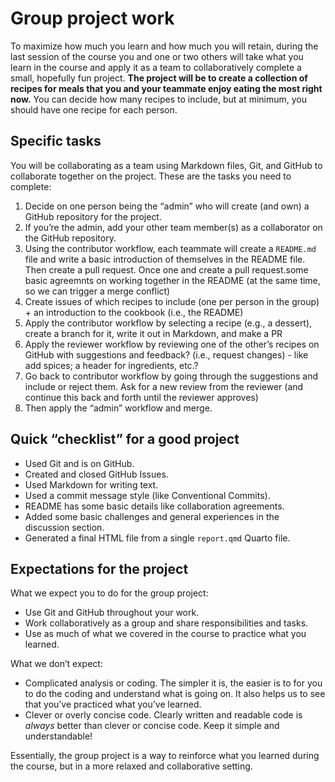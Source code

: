 # Group project work {#sec-group-project}


To maximize how much you learn and how much you will retain, during the last
session of the course you and one or two others will take what you learn in the
course and apply it as a team to collaboratively complete a small, hopefully fun
project. **The project will be to create a collection of recipes for meals that
you and your teammate enjoy eating the most right now.** You can decide how many recipes to include, but at minimum, you should have one recipe for each person.

<!-- TODO: Include other options for projects? -->

## Specific tasks

You will be collaborating as a team using Markdown files, Git, and GitHub to collaborate together on the project.
These are the tasks you need to complete:

1. Decide on one person being the "admin" who will create (and own) a GitHub repository for the project.
2. If you're the admin, add your other team member(s) as a collaborator on the GitHub repository.
1. Using the contributor workflow, each teammate will create a `README.md` file and write a basic introduction of themselves in the README file. Then create a pull request. Once one and create a pull request.some basic agreemnts on working together in the README (at the same time, so we can trigger a merge conflict)
1. Create issues of which recipes to include (one per person in the group) + an introduction to the cookbook (i.e., the README)
2. Apply the contributor workflow by selecting a recipe (e.g., a dessert), create a branch for it, write it out in Markdown, and make a PR
3. Apply the reviewer workflow by reviewing one of the other's recipes on GitHub with suggestions and feedback? (i.e., request changes) - like add spices; a header for ingredients, etc.?
4. Go back to contributor workflow by going through the suggestions and include or reject them. Ask for a new review from the reviewer (and continue this back and forth until the reviewer approves)
5. Then apply the "admin" workflow and merge.

## Quick "checklist" for a good project

-   Used Git and is on GitHub.
- Created and closed GitHub Issues.
-   Used Markdown for writing text.
- Used a commit message style (like Conventional Commits).
-   README has some basic details like collaboration agreements.
-   Added some basic challenges and general experiences in the
    discussion section.
-   Generated a final HTML file from a single `report.qmd` Quarto file.

## Expectations for the project

What we expect you to do for the group project:

-   Use Git and GitHub throughout your work.
-   Work collaboratively as a group and share responsibilities and
    tasks.
-   Use as much of what we covered in the course to practice what you
    learned.

What we don't expect:

-   Complicated analysis or coding. The simpler it is, the easier is to
    for you to do the coding and understand what is going on. It also
    helps us to see that you've practiced what you've learned.
-   Clever or overly concise code. Clearly written and readable code is
    *always* better than clever or concise code. Keep it simple and
    understandable!

Essentially, the group project is a way to reinforce what you learned
during the course, but in a more relaxed and collaborative setting.
